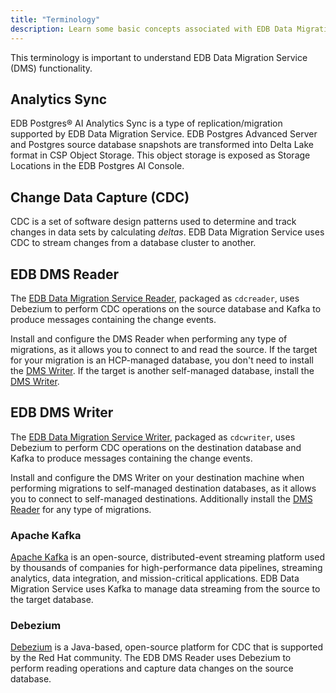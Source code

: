 ```yaml
---
title: "Terminology"
description: Learn some basic concepts associated with EDB Data Migration Service. 
---
```


This terminology is important to understand EDB Data Migration Service (DMS) functionality.

## Analytics Sync

EDB Postgres® AI Analytics Sync is a type of replication/migration supported by EDB Data Migration Service. EDB Postgres Advanced Server and Postgres source database snapshots are transformed into Delta Lake format in CSP Object Storage. This object storage is exposed as Storage Locations in the EDB Postgres AI Console.

## Change Data Capture (CDC)

CDC is a set of software design patterns used to determine and track changes in data sets by calculating *deltas*. EDB Data Migration Service uses CDC to stream changes from a database cluster to another. 

## EDB DMS Reader

The [EDB Data Migration Service Reader](./getting_started/installing/), packaged as `cdcreader`, uses Debezium to perform CDC operations on the source database and Kafka to produce messages containing the change events.

Install and configure the DMS Reader when performing any type of migrations, as it allows you to connect to and read the source. If the target for your migration is an HCP-managed database, you don't need to install the [DMS Writer](#edb-dms-writer). If the target is another self-managed database, install the [DMS Writer](#edb-dms-writer).

## EDB DMS Writer

The [EDB Data Migration Service Writer](./getting_started/installing2/), packaged as `cdcwriter`, uses Debezium to perform CDC operations on the destination database and Kafka to produce messages containing the change events.

Install and configure the DMS Writer on your destination machine when performing migrations to self-managed destination databases, as it allows you to connect to self-managed destinations. Additionally install the [DMS Reader](#edb-dms-reader) for any type of migrations.

### Apache Kafka

[Apache Kafka](https://kafka.apache.org/) is an open-source, distributed-event streaming platform used by thousands of companies for high-performance data pipelines, streaming analytics, data integration, and mission-critical applications. EDB Data Migration Service uses Kafka to manage data streaming from the source to the target database.

### Debezium

[Debezium](https://debezium.io/) is a Java-based, open-source platform for CDC that is supported by the Red Hat community. The EDB DMS Reader uses Debezium to perform reading operations and capture data changes on the source database.

